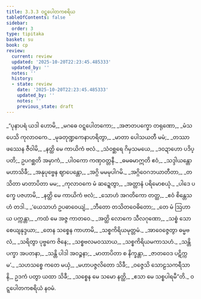 ```yaml
---
title: 3.3.3 ဝဋ္ဋပေါတကစရိယ
tableOfContents: false
sidebar:
  order: 3
type: tipitaka
basket: su
book: cp
review:
  current: review
  updated: '2025-10-20T22:23:45.485333'
  updated_by: ''
  notes: ''
  history:
  - state: review
    date: '2025-10-20T22:23:45.485333'
    updated_by: ''
    notes: ''
    previous_state: draft
---
```



<DynamicBreadcrumb />


<ReviewStatus review={frontmatter.review} showDetails={true} />

<HypothesisAnnotation frontmatter={frontmatter} />

<Division number="72" book="cp" e="ch" v="21" p="414">

<Paragraph number="348" type="verses" book="cp">
_“ပုနာပရံ ယဒါ ဟောမိ,_  
_မဂဓေ ဝဋ္ဋပေါတကော;_  
_အဇာတပက္ခော တရုဏော,_  
_မံသပေသိ ကုလာဝကေ._  

</Paragraph>

</Division>
<Division number="73" book="cp" e="ch" v="21" p="414">

<Paragraph number="349" type="verses" book="cp">
_မုခတုဏ္ဍကေနာဟရိတွာ,_  
_မာတာ ပေါသယတီ မမံ;_  
_တဿာ ဖဿေန ဇီဝါမိ,_  
_နတ္ထိ မေ ကာယိကံ ဗလံ._  

</Paragraph>

</Division>
<Division number="74" book="cp" e="ch" v="21" p="414">

<Paragraph number="350" type="verses" book="cp">
_သံဝစ္ဆရေ ဂိမှသမယေ,_  
_ဒဝဍာဟော ပဒိပ္ပတိ;_  
ဥပဂစ္ဆတိ အမှာကံ,_  
_ပါဝကော ကဏှဝတ္တနီ._  

</Paragraph>

</Division>
<Division number="75" book="cp" e="ch" v="21" p="414">

<Paragraph number="351" type="verses" book="cp">
_ဓမဓမာဣတိ ဧဝံ,_  
_သဒ္ဒါယန္တော မဟာသိခီ;_  
_အနုပုဗ္ဗေန ဈာပေန္တော,_  
_အဂ္ဂိ မမမုပါဂမိ._  

</Paragraph>

</Division>
<Division number="76" book="cp" e="ch" v="21" p="414">

<Paragraph number="352" type="verses" book="cp">
_အဂ္ဂိဝေဂဘယာတီတာ,_  
_တသိတာ မာတာပိတာ မမ;_  
_ကုလာဝကေ မံ ဆဍ္ဍေတွာ,_  
_အတ္တာနံ ပရိမောစယုံ._  

</Paragraph>

</Division>
<Division number="77" book="cp" e="ch" v="21" p="415">

<Paragraph number="353" type="verses" book="cp">
_ပါဒေ ပက္ခေ ပဇဟာမိ,_  
_နတ္ထိ မေ ကာယိကံ ဗလံ;_  
_သောဟံ အဂတိကော တတ္ထ,_  
_ဧဝံ စိန္တေသဟံ တဒါ._  

</Paragraph>

</Division>
<Division number="78" book="cp" e="ch" v="21" p="415">

<Paragraph number="354" type="verses" book="cp">
_‘ယေသာဟံ ဥပဓာဝေယျံ,_  
_ဘီတော တသိတဝေဓိတော;_  
_တေ မံ ဩဟာယ ပက္ကန္တာ,_  
_ကထံ မေ အဇ္ဇ ကာတဝေ._  

</Paragraph>

</Division>
<Division number="79" book="cp" e="ch" v="21" p="415">

<Paragraph number="355" type="verses" book="cp">
_အတ္ထိ လောကေ သီလဂုဏော,_  
_သစ္စံ သောစေယျနုဒ္ဒယာ;_  
_တေန သစ္စေန ကာဟာမိ,_  
_သစ္စကိရိယမုတ္တမံ._  

</Paragraph>

</Division>
<Division number="80" book="cp" e="ch" v="21" p="415">

<Paragraph number="356" type="verses" book="cp">
_အာဝေဇ္ဇေတွာ ဓမ္မဗလံ,_  
_သရိတွာ ပုဗ္ဗကေ ဇိနေ;_  
_သစ္စဗလမဝဿာယ,_  
_သစ္စကိရိယမကာသဟံ._  

</Paragraph>

</Division>
<Division number="81" book="cp" e="ch" v="21" p="415">

<Paragraph number="357" type="verses" book="cp">
_သန္တိ ပက္ခာ အပတနာ,_  
_သန္တိ ပါဒါ အဝဉ္စနာ;_  
_မာတာပိတာ စ နိက္ခန္တာ,_  
_ဇာတဝေဒ ပဋိက္ကမ’._  

</Paragraph>

</Division>
<Division number="82" book="cp" e="ch" v="21" p="415">

<Paragraph number="358" type="verses" book="cp">
_သဟသစ္စေ ကတေ မယှံ,_  
_မဟာပဇ္ဇလိတော သိခီ;_  
_ဝဇ္ဇေသိ သောဠသကရီသာနိ,_  
ဥဒကံ ပတွာ ယထာ သိခီ;_  
_သစ္စေန မေ သမော နတ္ထိ,_  
_ဧသာ မေ သစ္စပါရမီ”တိ._  


</Paragraph>
</Division>

<Paragraph number="359" type="center" book="cp">
ဝဋ္ဋပေါတကစရိယံ နဝမံ.
</Paragraph>